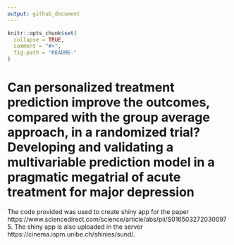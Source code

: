 ```yaml
---
output: github_document
---
```


<!-- README.md is generated from README.Rmd. Please edit that file -->

```r
knitr::opts_chunk$set(
  collapse = TRUE,
  comment = "#>",
  fig.path = "README-"
)
```

# Can personalized treatment prediction improve the outcomes, compared with the group average approach, in a randomized trial? Developing and validating a multivariable prediction model in a pragmatic megatrial of acute treatment for major depression

The code provided was used to create shiny app for the paper https://www.sciencedirect.com/science/article/abs/pii/S0165032720300975. The shiny app is also uploaded in the server https://cinema.ispm.unibe.ch/shinies/sund/.

